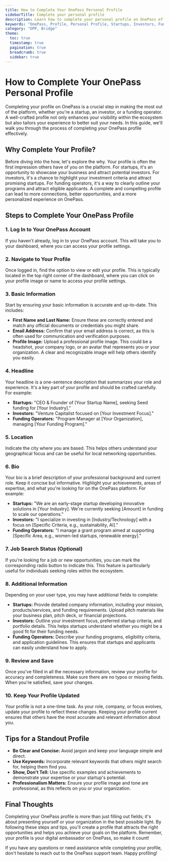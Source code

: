 ```yaml
---
title: How to Complete Your OnePass Personal Profile
sidebarTitle: Complete your personal profile
description: Learn how to complete your personal profile on OnePass effectively
keywords: "OnePass, Profile, Personal Profile, Startups, Investors, Funding Operators"
category: "OPP, Bridge"
theme: 
  toc: true
  timestamp: true
  pagination: true
  breadcrumb: true
  sidebar: true
---
```


# How to Complete Your OnePass Personal Profile

Completing your profile on OnePass is a crucial step in making the most out of the platform, whether you're a startup, an investor, or a funding operator. A well-crafted profile not only enhances your visibility within the ecosystem but also tailors your experience to better suit your needs. In this guide, we'll walk you through the process of completing your OnePass profile effectively.

## Why Complete Your Profile?

Before diving into the how, let's explore the why. Your profile is often the first impression others have of you on the platform. For startups, it's an opportunity to showcase your business and attract potential investors. For investors, it's a chance to highlight your investment criteria and attract promising startups. For funding operators, it's a way to clearly outline your programs and attract eligible applicants. A complete and compelling profile can lead to more connections, better opportunities, and a more personalized experience on OnePass.

## Steps to Complete Your OnePass Profile

### 1. **Log In to Your OnePass Account**

If you haven't already, log in to your OnePass account. This will take you to your dashboard, where you can access your profile settings.

### 2. **Navigate to Your Profile**

Once logged in, find the option to view or edit your profile. This is typically located in the top right corner of the dashboard, where you can click on your profile image or name to access your profile settings.

### 3. **Basic Information**

Start by ensuring your basic information is accurate and up-to-date. This includes:

- **First Name and Last Name:** Ensure these are correctly entered and match any official documents or credentials you might share.
- **Email Address:** Confirm that your email address is correct, as this is often used for communication and verification purposes.
- **Profile Image:** Upload a professional profile image. This could be a headshot, your company logo, or an avatar that represents you or your organization. A clear and recognizable image will help others identify you easily.

### 4. **Headline**

Your headline is a one-sentence description that summarizes your role and experience. It's a key part of your profile and should be crafted carefully. For example:

- **Startups:** "CEO & Founder of [Your Startup Name], seeking Seed funding for [Your Industry]."
- **Investors:** "Venture Capitalist focused on [Your Investment Focus]."
- **Funding Operators:** "Program Manager at [Your Organization], managing [Your Funding Program]."

### 5. **Location**

Indicate the city where you are based. This helps others understand your geographical focus and can be useful for local networking opportunities.

### 6. **Bio**

Your bio is a brief description of your professional background and current role. Keep it concise but informative. Highlight your achievements, areas of expertise, and what you're looking for on the OnePass platform. For example:

- **Startups:** "We are an early-stage startup developing innovative solutions in [Your Industry]. We're currently seeking [Amount] in funding to scale our operations."
- **Investors:** "I specialize in investing in [Industry/Technology] with a focus on [Specific Criteria, e.g., sustainability, AI]."
- **Funding Operators:** "I manage a grant program aimed at supporting [Specific Area, e.g., women-led startups, renewable energy]."

### 7. **Job Search Status (Optional)**

If you're looking for a job or new opportunities, you can mark the corresponding radio button to indicate this. This feature is particularly useful for individuals seeking roles within the ecosystem.

### 8. **Additional Information**

Depending on your user type, you may have additional fields to complete:

- **Startups:** Provide detailed company information, including your mission, products/services, and funding requirements. Upload pitch materials like your business plan, pitch deck, or financial projections.
- **Investors:** Outline your investment focus, preferred startup criteria, and portfolio details. This helps startups understand whether you might be a good fit for their funding needs.
- **Funding Operators:** Describe your funding programs, eligibility criteria, and application guidelines. This ensures that startups and applicants can easily understand how to apply.

### 9. **Review and Save**

Once you've filled in all the necessary information, review your profile for accuracy and completeness. Make sure there are no typos or missing fields. When you're satisfied, save your changes.

### 10. **Keep Your Profile Updated**

Your profile is not a one-time task. As your role, company, or focus evolves, update your profile to reflect these changes. Keeping your profile current ensures that others have the most accurate and relevant information about you.

## Tips for a Standout Profile

- **Be Clear and Concise:** Avoid jargon and keep your language simple and direct.
- **Use Keywords:** Incorporate relevant keywords that others might search for, helping them find you.
- **Show, Don't Tell:** Use specific examples and achievements to demonstrate your expertise or your startup's potential.
- **Professionalism Matters:** Ensure your profile image and tone are professional, as this reflects on you or your organization.

## Final Thoughts

Completing your OnePass profile is more than just filling out fields; it's about presenting yourself or your organization in the best possible light. By following these steps and tips, you'll create a profile that attracts the right opportunities and helps you achieve your goals on the platform. Remember, your profile is your digital ambassador on OnePass, so make it count!

If you have any questions or need assistance while completing your profile, don't hesitate to reach out to the OnePass support team. Happy profiling!
